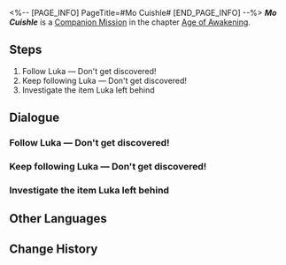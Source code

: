 <%-- [PAGE_INFO]
PageTitle=#Mo Cuishle#
[END_PAGE_INFO] --%>
{{Stub|Dialogue.}}
{{Mission Infobox
|id            = 2011801
|title         = 
|image         = <!--Mission Mo Cuishle.png-->
|type          = Companion
|event_name    = 
|chapter       = Age of Awakening
|requirements  = {{subst:void|<!--Unknown: {"Type":"Manual"}-->}}
|summary       = <!--official mission summary from Fate's Atlas-->
|characters    = Trailblazer
|startLocation = [[Jarilo-VI]] - [[Rivet Town]]
|world         = Jarilo-VI
|area          = Rivet Town
|prev          = 
|next          = 
|rewards       = Trailblaze EXP*500; Stellar Jade*100; Traveler's Guide*10; Lost Crystal*8; Obsidian of Desolation*6; Credit*100,000
}}
'''''Mo Cuishle''''' is a [[Companion Mission]] in the chapter [[Age of Awakening]].

==Steps==
# Follow Luka &mdash; Don't get discovered!
# Keep following Luka &mdash; Don't get discovered!
# Investigate the item Luka left behind

<!--
==Gameplay Notes==

--><!--
==Trial Character==

-->
==Dialogue==
{{Stub Dialogue}}
{{Dialogue End}}

===Follow Luka &mdash; Don't get discovered!===
{{Mission Description|type=companion|location=Rivet Town|update|Luka's string of weird behaviors have made you and Seele quite suspicious.<br />You follow him to Rivet Town in order to find out the truth of the matter.<br />Follow Luka quietly and see what kind of secret he is hiding.}}
{{Dialogue Start}}
:{{tx}}
{{Dialogue End}}

===Keep following Luka &mdash; Don't get discovered!===
{{Dialogue Start}}
:{{tx}}
{{Dialogue End}}

===Investigate the item Luka left behind===
{{Mission Description|type=companion|location=Rivet Town|update|Luka's string of weird behaviors have made you and Seele quite suspicious.<br />You follow him to Rivet Town in order to find out the truth of the matter.<br />Luka left a mysterious box before the orphanage. Go and open it, and see what kind of secret lies within.}}
{{Dialogue Start}}
:{{tx}}
{{Dialogue End}}

==Other Languages==
{{Other Languages
|en   = Mo Cuishle
|zhs  = 我的挚爱，我的血肉
|zht  = 我的摯愛，我的血肉
|ja   = 私の最愛、私の血
|ko   = 나의 사랑, 나의 혈육
|es   = Mo Cuishle
|fr   = Mon amour, ma chair, mon sang
|ru   = Моя кровиночка
|th   = รักแท้ของฉัน เลือดเนื้อของฉัน
|vi   = Tình Yêu Của Tôi, Nhịp Đập Của Tôi
|de   = Mo Cuishle
|id   = Kesayanganku, Darah Dagingku
|pt   = Mo Cuishle
}}

==Change History==
{{Change History|1.3}}
